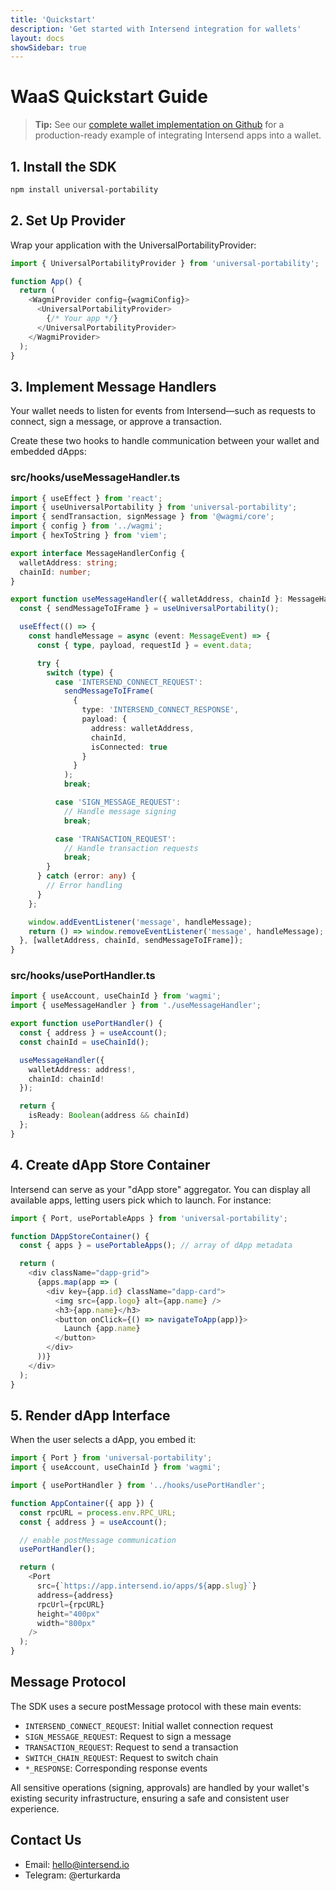 ```yaml
---
title: 'Quickstart'
description: 'Get started with Intersend integration for wallets'
layout: docs
showSidebar: true
---
```


# WaaS Quickstart Guide

> **Tip:** See our [complete wallet implementation on Github](https://github.com/intersend/demo-wallet) for a production-ready example of integrating Intersend apps into a wallet.

## 1. Install the SDK
```bash
npm install universal-portability
```

## 2. Set Up Provider
Wrap your application with the UniversalPortabilityProvider:

```javascript
import { UniversalPortabilityProvider } from 'universal-portability';

function App() {
  return (
    <WagmiProvider config={wagmiConfig}>
      <UniversalPortabilityProvider>
        {/* Your app */}
      </UniversalPortabilityProvider>
    </WagmiProvider>
  );
}
```

## 3. Implement Message Handlers

Your wallet needs to listen for events from Intersend—such as requests to connect, sign a message, or approve a transaction.

Create these two hooks to handle communication between your wallet and embedded dApps:

### src/hooks/useMessageHandler.ts

```typescript
import { useEffect } from 'react';
import { useUniversalPortability } from 'universal-portability';
import { sendTransaction, signMessage } from '@wagmi/core';
import { config } from '../wagmi';
import { hexToString } from 'viem';

export interface MessageHandlerConfig {
  walletAddress: string;
  chainId: number;
}

export function useMessageHandler({ walletAddress, chainId }: MessageHandlerConfig) {
  const { sendMessageToIFrame } = useUniversalPortability();

  useEffect(() => {
    const handleMessage = async (event: MessageEvent) => {
      const { type, payload, requestId } = event.data;

      try {
        switch (type) {
          case 'INTERSEND_CONNECT_REQUEST':
            sendMessageToIFrame(
              {
                type: 'INTERSEND_CONNECT_RESPONSE',
                payload: {
                  address: walletAddress,
                  chainId,
                  isConnected: true
                }
              }
            );
            break;

          case 'SIGN_MESSAGE_REQUEST':
            // Handle message signing
            break;

          case 'TRANSACTION_REQUEST':
            // Handle transaction requests
            break;
        }
      } catch (error: any) {
        // Error handling
      }
    };

    window.addEventListener('message', handleMessage);
    return () => window.removeEventListener('message', handleMessage);
  }, [walletAddress, chainId, sendMessageToIFrame]);
}
```

### src/hooks/usePortHandler.ts

```typescript
import { useAccount, useChainId } from 'wagmi';
import { useMessageHandler } from './useMessageHandler';

export function usePortHandler() {
  const { address } = useAccount();
  const chainId = useChainId();

  useMessageHandler({
    walletAddress: address!,
    chainId: chainId!
  });

  return {
    isReady: Boolean(address && chainId)
  };
}
```

## 4. Create dApp Store Container

Intersend can serve as your "dApp store" aggregator. You can display all available apps, letting users pick which to launch. For instance:

```typescript
import { Port, usePortableApps } from 'universal-portability';

function DAppStoreContainer() {
  const { apps } = usePortableApps(); // array of dApp metadata

  return (
    <div className="dapp-grid">
      {apps.map(app => (
        <div key={app.id} className="dapp-card">
          <img src={app.logo} alt={app.name} />
          <h3>{app.name}</h3>
          <button onClick={() => navigateToApp(app)}>
            Launch {app.name}
          </button>
        </div>
      ))}
    </div>
  );
}
```

## 5. Render dApp Interface

When the user selects a dApp, you embed it:

```typescript
import { Port } from 'universal-portability';
import { useAccount, useChainId } from 'wagmi';

import { usePortHandler } from '../hooks/usePortHandler';

function AppContainer({ app }) {
  const rpcURL = process.env.RPC_URL;
  const { address } = useAccount();

  // enable postMessage communication
  usePortHandler();

  return (
    <Port
      src={`https://app.intersend.io/apps/${app.slug}`}
      address={address}
      rpcUrl={rpcURL}
      height="400px"
      width="800px"
    />
  );
}
```

## Message Protocol

The SDK uses a secure postMessage protocol with these main events:

- `INTERSEND_CONNECT_REQUEST`: Initial wallet connection request
- `SIGN_MESSAGE_REQUEST`: Request to sign a message
- `TRANSACTION_REQUEST`: Request to send a transaction
- `SWITCH_CHAIN_REQUEST`: Request to switch chain
- `*_RESPONSE`: Corresponding response events

All sensitive operations (signing, approvals) are handled by your wallet's existing security infrastructure, ensuring a safe and consistent user experience.

## Contact Us

- Email: hello@intersend.io
- Telegram: @erturkarda
